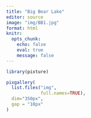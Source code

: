 ```yaml
---
title: "Big Bear Lake"
editor: source
image: "img/BB1.jpg"
format: html
knitr: 
  opts_chunk: 
    echo: false
    eval: true
    message: false
---
```



```r
library(pixture)

pixgallery(
  list.files("img", 
             full.names=TRUE),
  dim="350px",
  gap = "10px"
)

```


